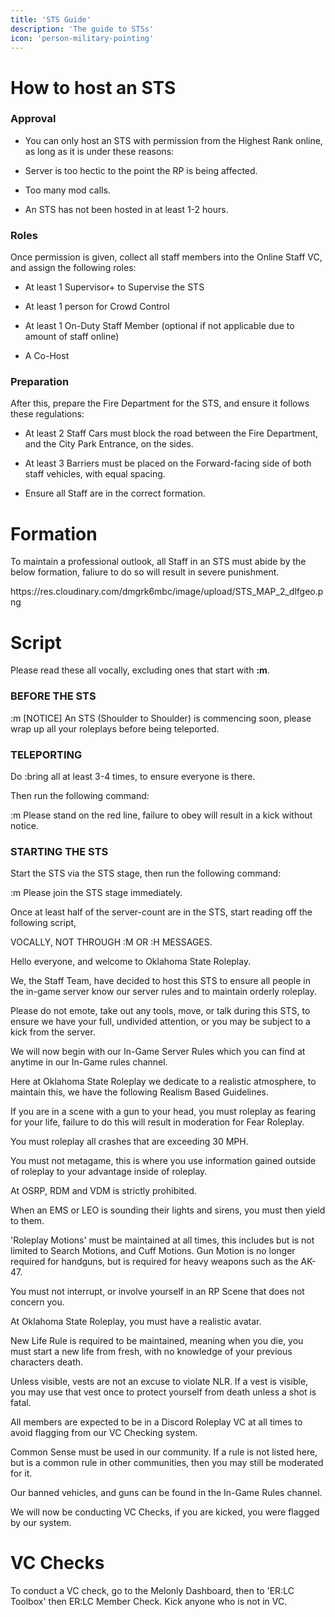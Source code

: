 ```yaml
---
title: 'STS Guide'
description: 'The guide to STSs'
icon: 'person-military-pointing'
---
```


# How to host an STS

### Approval
- You can only host an STS with permission from the Highest Rank online, as long as it is under these reasons:

- Server is too hectic to the point the RP is being affected.

- Too many mod calls.

- An STS has not been hosted in at least 1-2 hours.

### Roles
Once permission is given, collect all staff members into the Online Staff VC, and assign the following roles:

- At least 1 Supervisor+ to Supervise the STS

- At least 1 person for Crowd Control

- At least 1 On-Duty Staff Member (optional if not applicable due to amount of staff online)

- A Co-Host

### Preparation
After this, prepare the Fire Department for the STS, and ensure it follows these regulations:

- At least 2 Staff Cars must block the road between the Fire Department, and the City Park Entrance, on the sides.

- At least 3 Barriers must be placed on the Forward-facing side of both staff vehicles, with equal spacing.

- Ensure all Staff are in the correct formation.

# Formation
<Info>To maintain a professional outlook, all Staff in an STS must abide by the below formation, faliure to do so will result in severe punishment.</Info>

<Frame type="glass">
https://res.cloudinary.com/dmgrk6mbc/image/upload/STS_MAP_2_dlfgeo.png
</Frame>

# Script
<Info>Please read these all vocally, excluding ones that start with **:m**.</Info>

### BEFORE THE STS

:m [NOTICE] An STS (Shoulder to Shoulder) is commencing soon, please wrap up all your roleplays before being teleported.

### TELEPORTING

Do :bring all at least 3-4 times, to ensure everyone is there.

Then run the following command:

:m Please stand on the red line, failure to obey will result in a kick without notice.

### STARTING THE STS

Start the STS via the STS stage, then run the following command:

:m Please join the STS stage immediately.

Once at least half of the server-count are in the STS, start reading off the following script,

VOCALLY, NOT THROUGH :M OR :H MESSAGES.

Hello everyone, and welcome to Oklahoma State Roleplay.

We, the Staff Team, have decided to host this STS to ensure all people in the in-game server know our server rules and to maintain orderly roleplay.

Please do not emote, take out any tools, move, or talk during this STS, to ensure we have your full, undivided attention, or you may be subject to a kick from the server.

We will now begin with our In-Game Server Rules which you can find at anytime in our In-Game rules channel.

Here at Oklahoma State Roleplay we dedicate to a realistic atmosphere, to maintain this, we have the following Realism Based Guidelines.

If you are in a scene with a gun to your head, you must roleplay as fearing for your life, failure to do this will result in moderation for Fear Roleplay.

You must roleplay all crashes that are exceeding 30 MPH.

You must not metagame, this is where you use information gained outside of roleplay to your advantage inside of roleplay.

At OSRP, RDM and VDM is strictly prohibited.

When an EMS or LEO is sounding their lights and sirens, you must then yield to them.

'Roleplay Motions' must be maintained at all times, this includes but is not limited to Search Motions, and Cuff Motions. Gun Motion is no longer required for handguns, but is required for heavy weapons such as the AK-47.

You must not interrupt, or involve yourself in an RP Scene that does not concern you.

At Oklahoma State Roleplay, you must have a realistic avatar.

New Life Rule is required to be maintained, meaning when you die, you must start a new life from fresh, with no knowledge of your previous characters death.

Unless visible, vests are not an excuse to violate NLR. If a vest is visible, you may use that vest once to protect yourself from death unless a shot is fatal.

All members are expected to be in a Discord Roleplay VC at all times to avoid flagging from our VC Checking system.

Common Sense must be used in our community. If a rule is not listed here, but is a common rule in other communities, then you may still be moderated for it.

Our banned vehicles, and guns can be found in the In-Game Rules channel.

We will now be conducting VC Checks, if you are kicked, you were flagged by our system.

# VC Checks

To conduct a VC check, go to the Melonly Dashboard, then to 'ER:LC Toolbox' then ER:LC Member Check. Kick anyone who is not in VC.
